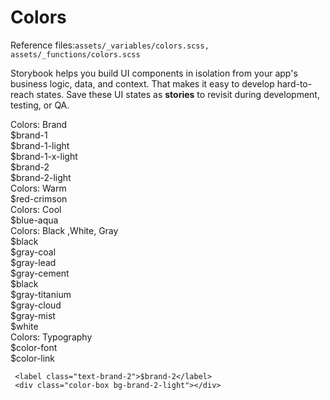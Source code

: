 
<Meta title="Globals/Colors" />

<style>{`
  .subheading {
    --mediumdark: '#999999';
    font-weight: 900;
    font-size: 13px;
    color: #999;
    letter-spacing: 6px;
    line-height: 24px;
    text-transform: uppercase;
    margin-bottom: 12px;
    margin-top: 40px;
  }

  .link-list {
    display: grid;
    grid-template-columns: 1fr 1fr;
    grid-template-rows: 1fr;
    row-gap: 10px;
  }

  @media (min-width: 620px) {
    .link-list {
      row-gap: 20px;
      column-gap: 20px;
      grid-template-columns: 1fr 1fr 1fr 1fr;
    }
  }

  @media all and (-ms-high-contrast:none) {
  .link-list {
      display: -ms-grid;
      -ms-grid-columns: 1fr 1fr 1fr 1fr ;
      -ms-grid-rows: 1fr;
    }
  }

  .link-item {
    padding: 20px 30px 20px 15px;
    border: 1px solid #00000010;
    border-radius: 5px;
    transition: background 150ms ease-out, border 150ms ease-out, transform 150ms ease-out;
    color: #333333;
    display: flex;
    align-items: center;
  }

  .link-item:hover {
    border-color: #1EA7FD50;
     box-shadow: rgba(0, 0, 0, 0.08) 0 3px 10px 0;
  }

  .link-item:active {
    border-color: #1EA7FD;
    transform: translate3d(0, 0, 0);
  }

  .link-item strong {
    font-weight: 700;
    display: block;
    margin-bottom: 2px;
  }
  
  .link-item img {
    height: 40px;
    width: 40px;
    margin-right: 15px;
    flex: none;
  }

  .link-item span {
    font-size: 14px;
    line-height: 20px;
  }

  .tip {
    display: inline-block;
    border-radius: 1em;
    font-size: 11px;
    line-height: 12px;
    font-weight: 700;
    background: #E7FDD8;
    color: #66BF3C;
    padding: 4px 12px;
    margin-right: 10px;
    vertical-align: top;
  }

  .tip-wrapper {
    font-size: 13px;
    line-height: 20px;
    margin-top: 40px;
    margin-bottom: 40px;
  }

  .tip-wrapper code {
    font-size: 12px;
    display: inline-block;
  }


  .section-colors .section-colors-item{
    display:flex;
    flex-direction:column;
    font-size: 14px;
    color: #999;
    align-items:center;
  }

  .section-colors .section-colors-item .color-box{
    width:120px;
    height:80px;
  }

  
`}</style>


# Colors

<div className="tip-wrapper">
  <span className="tip">Reference files:</span><code>assets/_variables/colors.scss, assets/_functions/colors.scss</code>
</div>

Storybook helps you build UI components in isolation from your app's business logic, data, and context.
That makes it easy to develop hard-to-reach states. Save these UI states as **stories** to revisit during development, testing, or QA.

<div className="subheading">Colors: Brand</div>

<div className="link-list section-colors">
  <a id="brand-1" className="link-item section-colors-item"  target="_blank">
   <label class="text-brand-1">$brand-1</label>
   <div class="color-box bg-brand-1"></div>
  </a>
  <a id="brand-1-light" className="link-item section-colors-item"  target="_blank">
   <label class="text-brand-1-light">$brand-1-light</label>
   <div class="color-box bg-brand-1-light"></div>
  </a>
  <a  id="brand-1-x-light"  className="link-item section-colors-item"  target="_blank">
   <label class="text-brand-1-x-light">$brand-1-x-light</label>
   <div class="color-box bg-brand-1-x-light"></div>
  </a>
  <a className="link-item section-colors-item"  target="_blank">
   <label class="text-brand-2">$brand-2</label>
   <div class="color-box bg-brand-2"></div>
  </a>
  <a className="link-item section-colors-item"  target="_blank">
   <label class="text-brand-2-light">$brand-2-light</label>
   <div class="color-box bg-brand-2-light"></div>
  </a>
  
</div>

<div className="subheading">Colors: Warm</div>

<div className="link-list section-colors">
  <a id="red-crimson" className="link-item section-colors-item"  target="_blank">
   <label class="text-red-crimson">$red-crimson</label>
   <div class="color-box bg-red-crimson"></div>
  </a>  
  
</div>

<div className="subheading">Colors: Cool</div>

<div className="link-list section-colors">
  <a id="blue-aqua" className="link-item section-colors-item"  target="_blank">
   <label class="text-blue-aqua">$blue-aqua</label>
   <div class="color-box bg-blue-aqua"></div>
  </a>  
  
</div>

<div className="subheading">Colors: Black ,White, Gray</div>

<div className="link-list section-colors">
  <a id="black" className="link-item section-colors-item"  target="_blank">
   <label class="text-black">$black</label>
   <div class="color-box bg-black"></div>
  </a> 
   <a id="gray-coal" className="link-item section-colors-item"  target="_blank">
   <label class="text-gray-coal">$gray-coal</label>
   <div class="color-box bg-gray-coal"></div>
  </a> 
   <a id="gray-lead" className="link-item section-colors-item"  target="_blank">
   <label class="text-gray-lead">$gray-lead</label>
   <div class="color-box bg-gray-lead"></div>
  </a> 
   <a id="gray-cement" className="link-item section-colors-item"  target="_blank">
   <label class="text-gray-cement">$gray-cement</label>
   <div class="color-box bg-gray-cement"></div>
  </a> 
   <a id="black" className="link-item section-colors-item"  target="_blank">
   <label class="text-black">$black</label>
   <div class="color-box bg-black"></div>
  </a> 
   <a id="gray-titanium" className="link-item section-colors-item"  target="_blank">
   <label class="text-gray-titanium">$gray-titanium</label>
   <div class="color-box bg-gray-titanium"></div>
  </a> 
   <a id="gray-cloud" className="link-item section-colors-item"  target="_blank">
   <label class="text-gray-cloud">$gray-cloud</label>
   <div class="color-box bg-gray-cloud"></div>
  </a> 
   <a id="gray-mist" className="link-item section-colors-item"  target="_blank">
   <label class="text-gray-mist">$gray-mist</label>
   <div class="color-box bg-gray-mist"></div>
  </a> 
   <a id="white" className="link-item section-colors-item"  target="_blank">
   <label class="text-white">$white</label>
   <div class="color-box bg-white"></div>
  </a>  
  
</div>

<div className="subheading">Colors: Typography</div>

<div className="link-list section-colors">
  <a id="color-font" className="link-item section-colors-item"  target="_blank">
   <label class="text-color-font">$color-font</label>
   <div class="color-box bg-color-font"></div>
  </a>

  <a id="color-link" className="link-item section-colors-item"  target="_blank">
   <label class="text-color-link">$color-link</label>
   <div class="color-box bg-color-link"></div>
  </a>  
  
</div>

```
 <label class="text-brand-2">$brand-2</label>
 <div class="color-box bg-brand-2-light"></div>

```


